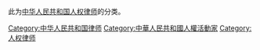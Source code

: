 此为[[中华人民共和国|中华人民共和国]][[人权律师|人权律师]]的分类。

[[Category:中华人民共和国律师|Category:中华人民共和国律师]]
[[Category:中華人民共和國人權活動家|Category:中華人民共和國人權活動家]]
[[Category:人权律师|Category:人权律师]]